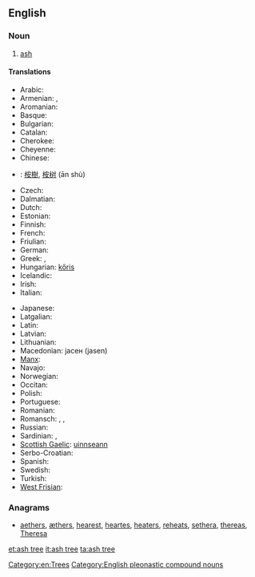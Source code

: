 ==English==
{{wikipedia}}

===Noun===
{{en-noun}}

# [[ash#Noun 2|ash]] {{gloss|tree of the genus ''[[Fraxinus]]''}}

====Translations====
{{trans-top|ash}}
* Arabic: {{t-|ar|شجرة الدردار|tr=šájarat ad-dardār|f}}
* Armenian: {{t-|hy|հացենի|tr=hac'eni}}, {{t-|hy|հացի|tr=hac'i}}
* Aromanian: {{t-|rup|frapsin}}
* Basque: {{t+|eu|lizar}}
* Bulgarian: {{t+|bg|ясен}}
* Catalan: {{t-|ca|freixe|m}}
* Cherokee: {{t-|chr|ᏙᏧ|tr=dotsu|sc=Cher}}
* Cheyenne: {{tø|chy|mótó'e}}
* Chinese:
* {{ttbc|cmn}}: [[桉樹]], [[桉树]] (ān shù)
* Czech: {{t+|cs|jasan|m}}
* Dalmatian: {{tø|dlm|uarno|m}}
* Dutch: {{t+|nl|es|m}}
* Estonian: {{t+|et|saar}}
* Finnish: {{t+|fi|saarni}}
* French: {{t+|fr|frêne|m}}
* Friulian: {{tø|fur|frassin}}
* German: {{t+|de|Esche|f}}
* Greek: {{t+|el|μελιά|f|tr=meliá|sc=Grek}}, {{t+|el|φλαμουριά|f|tr=flamouriá|sc=Grek}}
* Hungarian: [[kőris]]
* Icelandic: {{t+|is|askur|m}}
* Irish: {{t-|ga|fuinseog|f}}
* Italian: {{t+|it|frassino|m}}
{{trans-mid}}
* Japanese: {{t-|ja|トネリコ|tr=toneriko}}
* Latgalian: {{tø|ltg|ūss|m}}
* Latin: {{t-|la|fraxinus|f}}
* Latvian: {{t-|lv|osis|m}}
* Lithuanian: {{t+|lt|uosis|m}}
* Macedonian: јасен (jasen)
* [[Manx]]: {{t-|gv|unjin|m}}
* Navajo: {{tø|nv|dahbaʼ}}
* Norwegian: {{t+|no|ask|m}}
* Occitan: {{t+|oc|fraisse|m}}
* Polish: {{t+|pl|jesion|m}}
* Portuguese: {{t+|pt|freixo|m}}
* Romanian: {{t+|ro|frasin|m}}
* Romansch: {{t-|rm|fraissen}}, {{t-|rm|fraischen}}, {{t-|rm|fressen}}
* Russian: {{t+|ru|ясень|m|tr=jásen'}}
* Sardinian: {{t-|sc|frassu}}, {{t-|sc|oga}}
* [[Scottish Gaelic]]: [[uinnseann]] {{m}}
* Serbo-Croatian: {{t-|sh|jasen|m}}
* Spanish: {{t+|es|fresno|m}}
* Swedish: {{t+|sv|ask}}
* Turkish: {{t+|tr|dişbudak}}
* [[West Frisian]]: {{t-|fy|esk}}
{{trans-bottom}}

===Anagrams===
* [[aethers#English|aethers]], [[æthers#English|æthers]], [[hearest#English|hearest]], [[heartes#English|heartes]], [[heaters#English|heaters]], [[reheats#English|reheats]], [[sethera#English|sethera]], [[thereas#English|thereas]], [[Theresa#English|Theresa]]

[[Category:en:Trees]]
[[Category:English pleonastic compound nouns]]
[[et:ash tree]]
[[it:ash tree]]
[[ta:ash tree]]